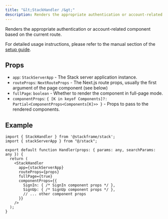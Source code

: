 ```yaml
---
title: "&lt;StackHandler /&gt;"
description: Renders the appropriate authentication or account-related component based on the current route.
---
```


Renders the appropriate authentication or account-related component based on the current route.

For detailed usage instructions, please refer to the manual section of the [setup guide](../getting-started/setup.mdx).

## Props

- `app`: `StackServerApp` - The Stack server application instance.
- `routeProps`: `NextRouteProps` - The Next.js route props, usually the first argument of the page component (see below)
- `fullPage`: `boolean` - Whether to render the component in full-page mode.
- `componentProps`: `{ [K in keyof Components]?: Partial<ComponentProps<Components[K]>> }` - Props to pass to the rendered components.

## Example

```tsx title="app/handler/[...stack].tsx"
import { StackHandler } from '@stackframe/stack';
import { stackServerApp } from "@/stack";

export default function Handler(props: { params: any, searchParams: any }) {
  return (
    <StackHandler
      app={stackServerApp}
      routeProps={props}
      fullPage={true}
      componentProps={{
        SignIn: { /* SignIn component props */ },
        SignUp: { /* SignUp component props */ },
        // ... other component props
      }}
    />
  );
}
```
